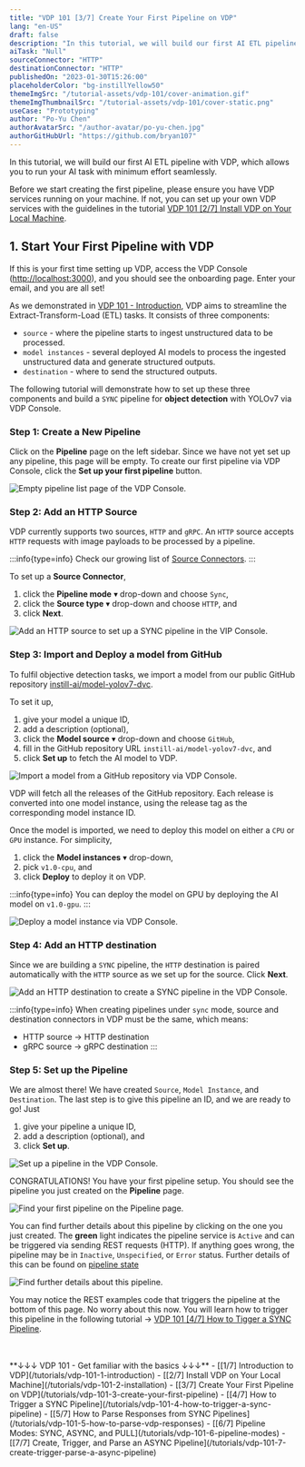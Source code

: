 ```yaml
---
title: "VDP 101 [3/7] Create Your First Pipeline on VDP"
lang: "en-US"
draft: false
description: "In this tutorial, we will build our first AI ETL pipeline with VDP, which allows you to run your AI task with minimum effort seamlessly."
aiTask: "Null"
sourceConnector: "HTTP"
destinationConnector: "HTTP"
publishedOn: "2023-01-30T15:26:00"
placeholderColor: "bg-instillYellow50"
themeImgSrc: "/tutorial-assets/vdp-101/cover-animation.gif"
themeImgThumbnailSrc: "/tutorial-assets/vdp-101/cover-static.png"
useCase: "Prototyping"
author: "Po-Yu Chen"
authorAvatarSrc: "/author-avatar/po-yu-chen.jpg"
authorGitHubUrl: "https://github.com/bryan107"
---
```


In this tutorial, we will build our first AI ETL pipeline with VDP, which allows you to run your AI task with minimum effort seamlessly.

Before we start creating the first pipeline, please ensure you have VDP services running on your machine. If not, you can set up your own VDP services with the guidelines in the tutorial [VDP 101 [2/7] Install VDP on Your Local Machine](/tutorials/vdp-101-2-installation).

## 1. Start Your First Pipeline with VDP

If this is your first time setting up VDP, access the VDP Console ([http://localhost:3000](http://localhost:3000/)), and you should see the onboarding page. Enter your email, and you are all set!

As we demonstrated in [VDP 101 - Introduction](/tutorials/vdp-101-1-introduction), VDP aims to streamline the Extract-Transform-Load (ETL) tasks. It consists of three components:

- `source` - where the pipeline starts to ingest unstructured data to be processed.
- `model instances` - several deployed AI models to process the ingested unstructured data and generate structured outputs.
- `destination` - where to send the structured outputs.

The following tutorial will demonstrate how to set up these three components and build a `SYNC` pipeline for **object detection** with YOLOv7 via VDP Console.

### Step 1: Create a New Pipeline

Click on the **Pipeline** page on the left sidebar. Since we have not yet set up any pipeline, this page will be empty. To create our first pipeline via VDP Console, click the **Set up your first pipeline** button.

<img
  src="/tutorial-assets/vdp-101/3-create-your-first-pipeline/pipeline-list-empty.png"
  alt="Empty pipeline list page of the VDP Console."
/>

### Step 2: Add an HTTP Source

VDP currently supports two sources, `HTTP` and `gRPC`. An `HTTP` source accepts `HTTP` requests with image payloads to be processed by a pipeline.

:::info{type=info}
Check our growing list of [Source Connectors](https://www.instill.tech/docs/source-connectors/overview).
:::

To set up a **Source Connector**,

1.  click the **Pipeline mode** ▾ drop-down and choose `Sync`,
2.  click the **Source type** ▾ drop-down and choose `HTTP`, and
3.  click **Next**.

<img
  src="/tutorial-assets/vdp-101/3-create-your-first-pipeline/add-a-sync-source-http.png"
  alt="Add an HTTP source to set up a SYNC pipeline in the VIP Console."
/>

### Step 3: Import and Deploy a model from GitHub

To fulfil objective detection tasks, we import a model from our public GitHub repository [instill-ai/model-yolov7-dvc](https://github.com/instill-ai/model-yolov7-dvc).

To set it up,

1.  give your model a unique ID,
2.  add a description (optional),
3.  click the **Model source** ▾ drop-down and choose `GitHub`,
4.  fill in the GitHub repository URL `instill-ai/model-yolov7-dvc`, and
5.  click **Set up** to fetch the AI model to VDP.

<img
  src="/tutorial-assets/vdp-101/3-create-your-first-pipeline/add-a-model.png"
  alt="Import a model from a GitHub repository via VDP Console."
/>

VDP will fetch all the releases of the GitHub repository. Each release is converted into one model instance, using the release tag as the corresponding model instance ID.

Once the model is imported, we need to deploy this model on either a `CPU` or `GPU` instance. For simplicity,

1.  click the **Model instances** ▾ drop-down,
2.  pick `v1.0-cpu`, and
3.  click **Deploy** to deploy it on VDP.

:::info{type=info}
You can deploy the model on GPU by deploying the AI model on `v1.0-gpu`.
:::

<img
  src="/tutorial-assets/vdp-101/3-create-your-first-pipeline/add-a-model-2.png"
  alt="Deploy a model instance via VDP Console."
/>

### Step 4: Add an HTTP destination

Since we are building a `SYNC` pipeline, the `HTTP` destination is paired automatically with the `HTTP` source as we set up for the source. Click **Next**.

<img
  src="/tutorial-assets/vdp-101/3-create-your-first-pipeline/add-a-sync-destination-http.png"
  alt="Add an HTTP destination to create a SYNC pipeline in the VDP Console."
/>

:::info{type=info}
When creating pipelines under `sync` mode, source and destination connectors in VDP must be the same, which means:

- HTTP source → HTTP destination
- gRPC source → gRPC destination
  :::

### Step 5: Set up the Pipeline

We are almost there! We have created `Source`, `Model Instance`, and `Destination`. The last step is to give this pipeline an ID, and we are ready to go! Just

1.  give your pipeline a unique ID,
2.  add a description (optional), and
3.  click **Set up**.

<img
  src="/tutorial-assets/vdp-101/3-create-your-first-pipeline/first-pipeline.png"
  alt="Set up a pipeline in the VDP Console."
/>

CONGRATULATIONS! You have your first pipeline setup. You should see the pipeline you just created on the **Pipeline** page.

<img
  src="/tutorial-assets/vdp-101/3-create-your-first-pipeline/first-pipeline-list.png"
  alt="Find your first pipeline on the Pipeline page."
/>

You can find further details about this pipeline by clicking on the one you just created. The **green** light indicates the pipeline service is `Active` and can be triggered via sending REST requests (HTTP). If anything goes wrong, the pipeline may be in `Inactive`, `Unspecified`, or `Error` status. Further details of this can be found on [pipeline state](/docs/core-concepts/pipeline#state)

<img
  src="/tutorial-assets/vdp-101/3-create-your-first-pipeline/first-pipeline-page.png"
  alt="Find further details about this pipeline."
/>

You may notice the REST examples code that triggers the pipeline at the bottom of this page. No worry about this now. You will learn how to trigger this pipeline in the following tutorial → [VDP 101 [4/7] How to Tigger a SYNC Pipeline](/tutorials/vdp-101-4-how-to-trigger-a-sync-pipeline).

<br />
<br />
**↓↓↓ VDP 101 - Get familiar with the basics ↓↓↓** - [[1/7] Introduction to
VDP](/tutorials/vdp-101-1-introduction) - [[2/7] Install VDP on Your Local
Machine](/tutorials/vdp-101-2-installation) - [[3/7] Create Your First Pipeline
on VDP](/tutorials/vdp-101-3-create-your-first-pipeline) - [[4/7] How to Trigger
a SYNC Pipeline](/tutorials/vdp-101-4-how-to-trigger-a-sync-pipeline) - [[5/7]
How to Parse Responses from SYNC
Pipelines](/tutorials/vdp-101-5-how-to-parse-vdp-responses) - [[6/7] Pipeline
Modes: SYNC, ASYNC, and PULL](/tutorials/vdp-101-6-pipeline-modes) - [[7/7]
Create, Trigger, and Parse an ASYNC
Pipeline](/tutorials/vdp-101-7-create-trigger-parse-a-async-pipeline)
